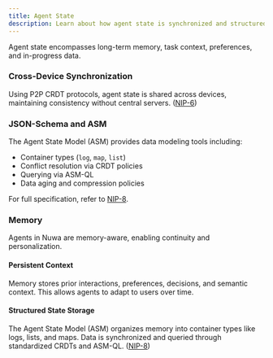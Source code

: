 ```yaml
---
title: Agent State
description: Learn about how agent state is synchronized and structured.
---
```


Agent state encompasses long-term memory, task context, preferences, and in-progress data.

### Cross-Device Synchronization

Using P2P CRDT protocols, agent state is shared across devices, maintaining consistency without central servers. ([NIP-6](/docs/nips/nip-6))

### JSON-Schema and ASM

The Agent State Model (ASM) provides data modeling tools including:

- Container types (`log`, `map`, `list`)
- Conflict resolution via CRDT policies
- Querying via ASM-QL
- Data aging and compression policies

For full specification, refer to [NIP-8](/docs/nips/nip-8).

### Memory

Agents in Nuwa are memory-aware, enabling continuity and personalization.

#### Persistent Context

Memory stores prior interactions, preferences, decisions, and semantic context. This allows agents to adapt to users over time.

#### Structured State Storage

The Agent State Model (ASM) organizes memory into container types like logs, lists, and maps. Data is synchronized and queried through standardized CRDTs and ASM-QL. ([NIP-8](/docs/nips/nip-8))
